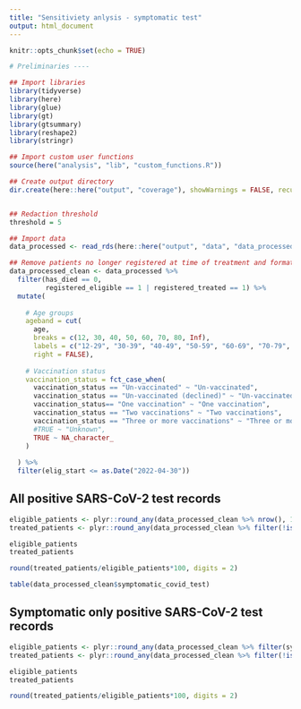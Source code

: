 ```yaml
---
title: "Sensitiviety anlysis - symptomatic test"
output: html_document
---
```

  
```r
knitr::opts_chunk$set(echo = TRUE)
```

```r
# Preliminaries ----

## Import libraries
library(tidyverse)
library(here)
library(glue)
library(gt)
library(gtsummary)
library(reshape2)
library(stringr)

## Import custom user functions
source(here("analysis", "lib", "custom_functions.R"))

## Create output directory
dir.create(here::here("output", "coverage"), showWarnings = FALSE, recursive=TRUE)


## Redaction threshold
threshold = 5

## Import data
data_processed <- read_rds(here::here("output", "data", "data_processed_clean.rds"))

## Remove patients no longer registered at time of treatment and format variables
data_processed_clean <- data_processed %>%
  filter(has_died == 0,
         registered_eligible == 1 | registered_treated == 1) %>%
  mutate(
    
    # Age groups
    ageband = cut(
      age,
      breaks = c(12, 30, 40, 50, 60, 70, 80, Inf),
      labels = c("12-29", "30-39", "40-49", "50-59", "60-69", "70-79", "80+"),
      right = FALSE),
    
    # Vaccination status
    vaccination_status = fct_case_when(
      vaccination_status == "Un-vaccinated" ~ "Un-vaccinated",
      vaccination_status == "Un-vaccinated (declined)" ~ "Un-vaccinated (declined)",
      vaccination_status== "One vaccination" ~ "One vaccination",
      vaccination_status == "Two vaccinations" ~ "Two vaccinations",
      vaccination_status == "Three or more vaccinations" ~ "Three or more vaccinations",
      #TRUE ~ "Unknown",
      TRUE ~ NA_character_
    )
    
  ) %>%
  filter(elig_start <= as.Date("2022-04-30"))

```


## All positive SARS-CoV-2 test records
```r
eligible_patients <- plyr::round_any(data_processed_clean %>% nrow(), 10)
treated_patients <- plyr::round_any(data_processed_clean %>% filter(!is.na(treatment_date)) %>% nrow(), 10)

eligible_patients
treated_patients

round(treated_patients/eligible_patients*100, digits = 2)

table(data_processed_clean$symptomatic_covid_test)

```

## Symptomatic only positive SARS-CoV-2 test records
```r
eligible_patients <- plyr::round_any(data_processed_clean %>% filter(symptomatic_covid_test == "Y") %>% nrow(), 10)
treated_patients <- plyr::round_any(data_processed_clean %>% filter(!is.na(treatment_date), symptomatic_covid_test == "Y") %>% nrow(), 10)

eligible_patients
treated_patients

round(treated_patients/eligible_patients*100, digits = 2)

```
